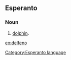 ==Esperanto==
===Noun===
# [[dolphin]].

[[eo:delfeno]]
[[Category:Esperanto language]]
{{Universala Vortaro}}